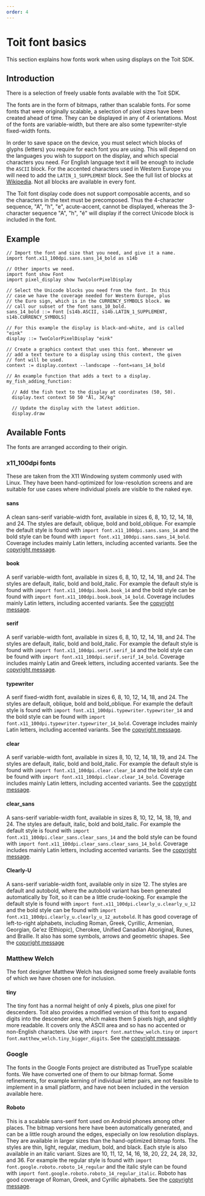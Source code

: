 ```yaml
---
order: 4
---
```


# Toit font basics

This section explains how fonts work when using displays on the Toit SDK.

## Introduction

There is a selection of freely usable fonts available with the Toit SDK.

The fonts are in the form of bitmaps, rather than scalable fonts. For some
fonts that were originally scalable, a selection of pixel sizes have been created ahead of time.
They can be displayed in any of 4 orientations. Most of the fonts are
variable-width, but there are also some typewriter-style fixed-width fonts.

In order to save space on the device, you must select which blocks of glyphs
(letters) you require for each font you are using. This will depend on the
languages you wish to support on the display, and which special characters you
need. For English language text it will be enough to include the `ASCII` block.
For the accented characters used in Western Europe you will need to add the
`LATIN_1_SUPPLEMENT` block. See the full list of blocks at
[Wikipedia](https://en.wikipedia.org/wiki/Unicode_block).
Not all blocks are available in every font.

<Note>
The Toit font display code does not support composable accents, and
so the characters in the text must be precomposed. Thus the 4-character sequence,
"A", "h", "e", acute-accent, cannot be displayed, whereas the 3-character
sequence "A", "h", "é" will display if the correct Unicode block is included in
the font.
</Note>

## Example

```
// Import the font and size that you need, and give it a name.
import font.x11_100dpi.sans.sans_14_bold as s14b

// Other imports we need.
import font show Font
import pixel_display show TwoColorPixelDisplay

// Select the Unicode blocks you need from the font. In this
// case we have the coverage needed for Western Europe, plus
// the Euro sign, which is in the CURRENCY_SYMBOLS block. We
// call our subset of the font sans_10_bold.
sans_14_bold ::= Font [s14b.ASCII, s14b.LATIN_1_SUPPLEMENT, s14b.CURRENCY_SYMBOLS]

// For this example the display is black-and-white, and is called "eink"
display ::= TwoColorPixelDisplay "eink"

// Create a graphics context that uses this font. Whenever we
// add a text texture to a display using this context, the given
// font will be used.
context := display.context --landscape --font=sans_14_bold

// An example function that adds a text to a display.
my_fish_adding_function:

  // Add the fish text to the display at coordinates (50, 50).
  display.text context 50 50 "Ål, 3€/kg"

  // Update the display with the latest addition.
  display.draw
```

## Available Fonts

The fonts are arranged according to their origin.

### x11_100dpi fonts

These are taken from the X11 Windowing system commonly used with
Linux. They have been hand-optimized for low-resolution screens
and are suitable for use cases where individual pixels are visible
to the naked eye.

#### sans

A clean sans-serif variable-width font,
available in sizes 6, 8, 10, 12, 14, 18, and 24. The styles are default,
oblique, bold and bold_oblique. For example the default style is found
with `import font.x11_100dpi.sans.sans_14` and the bold style can be
found with `import font.x11_100dpi.sans.sans_14_bold`. Coverage includes
mainly Latin letters, including accented variants.
See the [copyright message](../adobe_copyright).

#### book

A serif variable-width font,
available in sizes 6, 8, 10, 12, 14, 18, and 24. The styles are default,
italic, bold and bold_italic. For example the default style is found
with `import font.x11_100dpi.book.book_14` and the bold style can be
found with `import font.x11_100dpi.book.book_14_bold`. Coverage includes
mainly Latin letters, including accented variants.
See the [copyright message](../adobe_copyright).

#### serif

A serif variable-width font,
available in sizes 6, 8, 10, 12, 14, 18, and 24. The styles are default,
italic, bold and bold_italic. For example the default style is found
with `import font.x11_100dpi.serif.serif_14` and the bold style can be
found with `import font.x11_100dpi.serif.serif_14_bold`. Coverage includes
mainly Latin and Greek letters, including accented variants.
See the [copyright message](../adobe_copyright).

#### typewriter

A serif fixed-width font,
available in sizes 6, 8, 10, 12, 14, 18, and 24. The styles are default,
oblique, bold and bold_oblique. For example the default style is found
with `import font.x11_100dpi.typewriter.typewriter_14` and the bold style can be
found with `import font.x11_100dpi.typewriter.typewriter_14_bold`. Coverage includes
mainly Latin letters, including accented variants.
See the [copyright message](../adobe_copyright).

#### clear

A serif variable-width font,
available in sizes 8, 10, 12, 14, 18, 19, and 24. The styles are default,
italic, bold and bold_italic. For example the default style is found
with `import font.x11_100dpi.clear.clear_14` and the bold style can be
found with `import font.x11_100dpi.clear.clear_14_bold`. Coverage includes
mainly Latin letters, including accented variants.
See the [copyright message](../bigelow_and_holmes_copyright).

#### clear_sans

A sans-serif variable-width font,
available in sizes 8, 10, 12, 14, 18, 19, and 24. The styles are default,
italic, bold and bold_italic. For example the default style is found
with `import font.x11_100dpi.clear_sans.clear_sans_14` and the bold style can be
found with `import font.x11_100dpi.clear_sans.clear_sans_14_bold`. Coverage includes
mainly Latin letters, including accented variants.
See the [copyright message](../bigelow_and_holmes_copyright).

#### Clearly-U

A sans-serif variable-width font,
available only in size 12. The styles are default and autobold, where
the autobold variant has been generated automatically by Toit, so it
can be a little crude-looking.
For example the default style is found
with `import font.x11_100dpi.clearly_u.clearly_u_12` and the bold style can be
found with `import font.x11_100dpi.clearly_u.clearly_u_12_autobold`.
It has
good coverage of left-to-right alphabets, including Roman, Greek, Cyrillic,
Armenian, Georgian, Ge'ez (Ethiopic), Cherokee, Unified Canadian Aboriginal,
Runes, and Braille. It also has some symbols, arrows and geometric shapes.
See the [copyright message](../nmsu_copyright)

### Matthew Welch

The font designer Matthew Welch has designed some freely available fonts
of which we have chosen one for inclusion.

#### tiny

The tiny font has a normal height of only 4 pixels, plus one pixel for
descenders. Toit also provides a modified version of this font to
expand digits into the
descender area, which makes them 5 pixels high, and slightly more readable.
It covers only the ASCII area and so has no accented or non-English
characters. Use with `import font.matthew_welch.tiny` or
`import font.matthew_welch.tiny_bigger_digits`.
See the [copyright message](../matthew_welch_copyright).

### Google

The fonts in the Google Fonts project are distributed as TrueType
scalable fonts. We have converted one of them to our bitmap format.
Some refinements, for example kerning of individual letter pairs,
are not feasible to implement in a small platform, and have not
been included in the version available here.

#### Roboto

This is a scalable sans-serif font used on Android phones among other places.
The bitmap versions here have been automatically generated, and
can be a little rough around the edges, especially on low resolution
displays. They are available in larger sizes than the hand-optimized
bitmap fonts. The styles are thin, light, regular, medium, bold, and black.
Each style is also available in an italic variant. Sizes are 10,
11, 12, 14, 16, 18, 20, 22, 24, 28, 32, and 36.
For example the regular style is found
with `import font.google.roboto.roboto_14_regular` and the italic style can be
found with `import font.google.roboto.roboto_14_regular_italic`.
Roboto has good coverage of Roman, Greek, and Cyrillic alphabets.
See the [copyright message](../apache_font_license).
